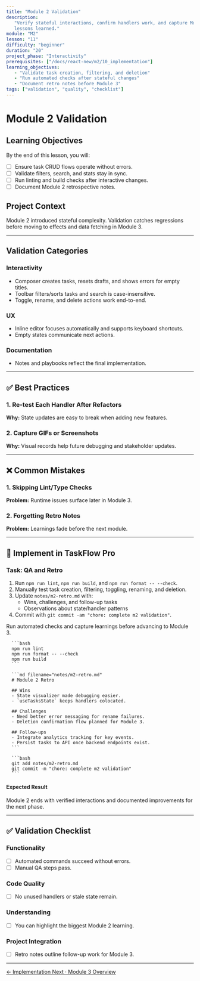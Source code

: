 ```yaml
---
title: "Module 2 Validation"
description:
   "Verify stateful interactions, confirm handlers work, and capture Module 2
   lessons learned."
module: "M2"
lesson: "11"
difficulty: "beginner"
duration: "20"
project_phase: "Interactivity"
prerequisites: ["/docs/react-new/m2/10_implementation"]
learning_objectives:
   - "Validate task creation, filtering, and deletion"
   - "Run automated checks after stateful changes"
   - "Document retro notes before Module 3"
tags: ["validation", "quality", "checklist"]
---
```



# Module 2 Validation

## Learning Objectives

By the end of this lesson, you will:

-  [ ] Ensure task CRUD flows operate without errors.
-  [ ] Validate filters, search, and stats stay in sync.
-  [ ] Run linting and build checks after interactive changes.
-  [ ] Document Module 2 retrospective notes.

## Project Context

Module 2 introduced stateful complexity. Validation catches regressions before
moving to effects and data fetching in Module 3.

---

## Validation Categories

### Interactivity

-  Composer creates tasks, resets drafts, and shows errors for empty titles.
-  Toolbar filters/sorts tasks and search is case-insensitive.
-  Toggle, rename, and delete actions work end-to-end.

### UX

-  Inline editor focuses automatically and supports keyboard shortcuts.
-  Empty states communicate next actions.

### Documentation

-  Notes and playbooks reflect the final implementation.

---

## ✅ Best Practices

### 1. Re-test Each Handler After Refactors

**Why:** State updates are easy to break when adding new features.

### 2. Capture GIFs or Screenshots

**Why:** Visual records help future debugging and stakeholder updates.

---

## ❌ Common Mistakes

### 1. Skipping Lint/Type Checks

**Problem:** Runtime issues surface later in Module 3.

### 2. Forgetting Retro Notes

**Problem:** Learnings fade before the next module.

---

## 🔨 Implement in TaskFlow Pro

### Task: QA and Retro

1. Run `npm run lint`, `npm run build`, and `npm run format -- --check`.
2. Manually test task creation, filtering, toggling, renaming, and deletion.
3. Update `notes/m2-retro.md` with:
   -  Wins, challenges, and follow-up tasks
   -  Observations about state/handler patterns
4. Commit with `git commit -am "chore: complete m2 validation"`.

<Accordions type='single' className='mt-4'>
   <Accordion title='Solution Walkthrough'>
      <p>
         Run automated checks and capture learnings before advancing to Module 3.
      </p>

      ```bash
      npm run lint
      npm run format -- --check
      npm run build
      ```

      ```md filename="notes/m2-retro.md"
      # Module 2 Retro

      ## Wins
      - State visualizer made debugging easier.
      - `useTasksState` keeps handlers colocated.

      ## Challenges
      - Need better error messaging for rename failures.
      - Deletion confirmation flow planned for Module 3.

      ## Follow-ups
      - Integrate analytics tracking for key events.
      - Persist tasks to API once backend endpoints exist.
      ```

      ```bash
      git add notes/m2-retro.md
      git commit -m "chore: complete m2 validation"
      ```

   </Accordion>
</Accordions>

#### Expected Result

Module 2 ends with verified interactions and documented improvements for the
next phase.

---

## ✅ Validation Checklist

### Functionality

-  [ ] Automated commands succeed without errors.
-  [ ] Manual QA steps pass.

### Code Quality

-  [ ] No unused handlers or stale state remain.

### Understanding

-  [ ] You can highlight the biggest Module 2 learning.

### Project Integration

-  [ ] Retro notes outline follow-up work for Module 3.

---

<div className='mt-8 flex justify-between'>
   <a
      href='/docs/react-new/m2/10_implementation'
      className='text-sm font-medium text-muted-foreground hover:text-foreground'
   >
      ← Implementation
   </a>
   <a
      href='/docs/react-new/m3/0_index'
      className='text-sm font-medium text-primary hover:text-primary/80'
   >
      Next · Module 3 Overview
   </a>
</div>
